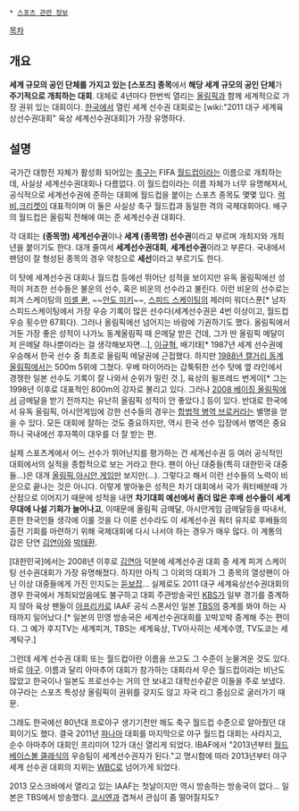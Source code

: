  * [[스포츠 관련 정보]]

[[목차]]
== 개요 ==
'''세계 규모의 공인 단체를 가지고 있는 [스포츠] 종목'''에서 '''해당 세계 규모의 공인 단체'''가 '''주기적으로 개최하는 대회'''. 대체로 4년마다 한번씩 열리는 [[올림픽]]과 함께 세계적으로 가장 권위 있는 대회이다. [[한국]]에서 열린 세계 선수권 대회로는 [wiki:"2011 대구 세계육상선수권대회" 육상 세계선수권대회]가 가장 유명하다.

== 설명 ==
국가간 대항전 자체가 활성화 되어있는 [[축구]]는 FIFA [[월드컵]]이라는 이름으로 개최하는데, 사실상 세계선수권대회나 다름없다. 이 월드컵이라는 이름 자체가 너무 유명해져서, 공식적으로 세계선수권에 준하는 대회에 월드컵을 붙이는 스포츠 종목도 몇몇 있다. [[럭비]],[[크리켓]]이 대표적이며 이 둘은 사실상 축구 월드컵과 동일한 격의 국제대회아다. 배구의 월드컵은 올림픽 전해에 여는 준 세계선수권 대회다.

각 대회는 '''(종목명) 세계선수권'''이나 '''세계 (종목명) 선수권'''이라고 부르며 개최지와 개최년을 붙이기도 한다. 대개 줄여서 '''세계선수권대회''', '''세계선수권'''이라고 부른다. 국내에서 팬덤이 잘 형성된 종목의 경우 약칭으로 '''세선'''이라고 부르기도 한다.

이 탓에 세계선수권 대회나 월드컵 등에선 뛰어난 성적을 보이지만 유독 올림픽에선 성적이 저조한 선수들은 불운의 선수, 혹은 비운의 선수라고 불린다. 이런 비운의 선수로는 피겨 스케이팅의 [[미셸 콴]], ~~[[안도 미키]]~~, [[스피드 스케이팅]]의 제러미 워더스푼[* 남자 스피드스케이팅에서 가장 우승 기록이 많은 선수다(세계선수권은 4번 이상이고, 월드컵 우승 횟수만 67회다). 그러나 올림픽에선 넘어지는 바람에 기권하기도 했다. 올림픽에서 거둔 가장 좋은 성적이 나가노 동계올림픽 때 은메달 받은 건데, 그가 딴 올림픽 메달이 저 은메달 하나뿐이라는 걸 생각해보자면...], [[이규혁]], 배기태[* 1987년 세계 선수권에 우승해서 한국 선수 중 최초로 올림픽 메달권에 근접했다. 하지만 [[1988년 캘거리 동계올림픽]]에서는 500m 5위에 그쳤다. 우베 마이어라는 갑툭튀한 선수 탓에 옆 라인에서 경쟁한 일본 선수도 기록이 잘 나와서 순위가 밀린 것.], 육상의 윌프레드 번게이[* 그는 1998년 이후로 대표적인 800m의 강자로 불리고 있다. 그러나 [[2008 베이징 올림픽]]에서 금메달을 받기 전까지는 유난히 올림픽 성적이 안 좋았다.] 등이 있다. 반대로 한국에서 유독 올림픽, 아시안게임에 강한 선수들의 경우는 [[합법적 병역 브로커]]라는 별명을 얻을 수 있다. 모든 대회에 잘하는 것도 중요하지만, 역시 한국 선수 입장에서 병역은 중요하니 국내에선 후자쪽이 대우를 더 잘 받는 편.

실제 스포츠계에서 어느 선수가 뛰어난지를 평가하는 건 세계선수권 등 여러 공식적인 대회에서의 실적을 종합적으로 보는 거라고 한다. 팬이 아닌 대중들(특히 대한민국 대중들...)은 대개 [[올림픽]],[[아시안 게임]]만 보지만(...). 그렇다고 해서 이런 선수들의 노력이 비운으로 끝나는 것은 아니다. 이렇게 쌓아놓은 성적은 차기 대회에서 국가 쿼터배분때 가산점으로 이어지기 때문에 성적을 내면 '''차기대회 예선에서 좀더 많은 후배 선수들이 세계무대에 나설 기회가 늘어나고''', 이때문에 올림픽 금메달, 아시안게임 금메달등을 따내서, 흔한 한국인들 생각에 이룰 것을 다 이룬 선수라도 이 세계선수권 쿼터 유지로 후배들의 출전 기회를 마련하기 위해 국제대회에 다시 나서야 하는 경우가 매우 많다. 이 계통의 갑은 단연 [[김연아]]와 [[박태환]].

[대한민국]에서는 2008년 이후로 [[김연아]] 덕분에 세계선수권 대회 중 세계 피겨 스케이팅 선수권대회가 가장 유명해졌다. 하지만 아직 그 이외의 대회가 그 종목의 열성팬이 아닌 이상 대중들에게 가진 인지도는 [[듣보잡]]... 실제로도 2011 대구 세계육상선수권대회의 경우 한국에서 개최되었음에도 불구하고 대회 주관방송국인 [[KBS]]가 일부 경기를 중계하지 않아 육상 팬들이 [[아프리카]]로 IAAF 공식 스폰서인 일본 [[TBS]]의 중계를 봐야 하는 사태까지 일어났다.[* 일본의 민영 방송국은 세계선수권대회를 꼬박꼬박 중계해 주는 편이다. 그 예가 후지TV는 세계피겨, TBS는 세계육상, TV아사히는 세계수영, TV도쿄는 세계탁구.]

그런데 세계 선수권 대회 또는 월드컵이란 이름을 쓰고도 그 수준이 눈물겨운 것도 있다. 바로 [[야구]]. 이름과 달리 아마추어 대회가 참가하는 대회라서 무슨 월드컵이랴는 비난도 많았고 한국이나 일본도 프로선수는 거의 안 보내고 대학선수같은 이들을 주로 보냈다. 야구라는 스포츠 특성상 올림픽이 권위를 갖지도 않고 자국 리그 중심으로 굴러가기 때문.

그래도 한국에선 80년대 프로야구 생기기전만 해도 축구 월드컵 수준으로 알아줬던 대회이기도 했다. 결국 2011년 [[파나마]] 대회를 마지막으로 야구 월드컵 대회는 사라지고, 순수 아마추어 대회인 프리미어 12가 대신 열리게 되었다. IBAF에서 "2013년부터 [[월드 베이스볼 클래식]]의 우승팀이 세계선수권자가 된다."고 명시함에 따라 2013년부터 야구 세계 선수권 대회의 지위는 [[WBC]]로 넘어가게 되었다.

2013 모스크바에서 열리고 있는 IAAF는 첫날이지만 역시 방송하는 방송국이 없다... 일본은 TBS에서 방송했다. [[코시엔]]과 겹쳐서 관심이 좀 떨어질지도?
